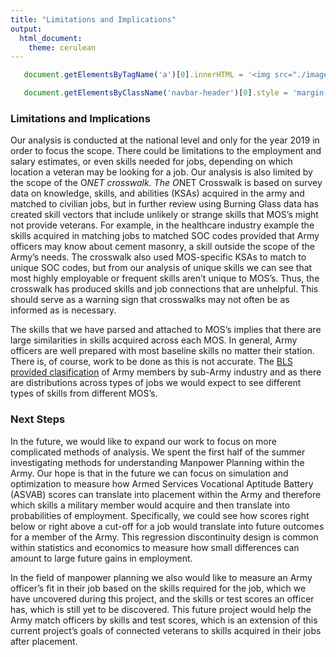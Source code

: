 ```yaml
---
title: "Limitations and Implications"
output: 
  html_document:
    theme: cerulean
---
```

```js

   document.getElementsByTagName('a')[0].innerHTML = '<img src="./images/DSPG_white-01.png" width="120px" />'

   document.getElementsByClassName('navbar-header')[0].style = 'margin-top:-10px;'

```

### Limitations and Implications
Our analysis is conducted at the national level and only for the year 2019 in order to focus the scope. There could be limitations to the employment and salary estimates, or even skills needed for jobs, depending on which location a veteran may be looking for a job. Our analysis is also limited by the scope of the O*NET crosswalk. 
The O*NET Crosswalk is based on survey data on knowledge, skills, and abilities (KSAs) acquired in the army and matched to civilian jobs, but in further review using Burning Glass data has created skill vectors that include unlikely or strange skills that MOS's might not provide veterans. For example, in the healthcare industry example the skills acquired in matching jobs to matched SOC codes provided that Army officers may know about cement masonry, a skill outside the scope of the Army's needs. The crosswalk also used MOS-specific KSAs to match to unique SOC codes, but from our analysis of unique skills we can see that most highly employable or frequent skills aren't unique to MOS's. Thus, the crosswalk has produced skills and job connections that are unhelpful. This should serve as a warning sign that crosswalks may not often be as informed as is necessary.


The skills that we have parsed and attached to MOS's implies that there are large similarities in skills acquired across each MOS. In general, Army officers are well prepared with most baseline skills no matter their station. There is, of course, work to be done as this is not accurate. The [BLS provided clasification](https://www.bls.gov/ooh/military/military-careers.htm?view_full) of Army members by sub-Army industry and as there are distributions across types of jobs we would expect to see different types of skills from different MOS's.

### Next Steps

In the future, we would like to expand our work to focus on more complicated methods of analysis. We spent the first half of the summer investigating methods for understanding Manpower Planning within the Army. Our hope is that in the future we can focus on simulation and optimization to measure how Armed Services Vocational Aptitude Battery (ASVAB) scores can translate into placement within the Army and therefore which skills a military member would acquire and then translate into probabilities of employment. Specifically, we could see how scores right below or right above a cut-off for a job would translate into future outcomes for a member of the Army. This regression discontinuity design is common within statistics and economics to measure how small differences can amount to large future gains in employment.

In the field of manpower planning we also would like to measure an Army officer's fit in their job based on the skills required for the job, which we have uncovered during this project, and the skills or test scores an officer has, which is still yet to be discovered. This future project would help the Army match officers by skills and test scores, which is an extension of this current project's goals of connected veterans to skills acquired in their jobs after placement.
